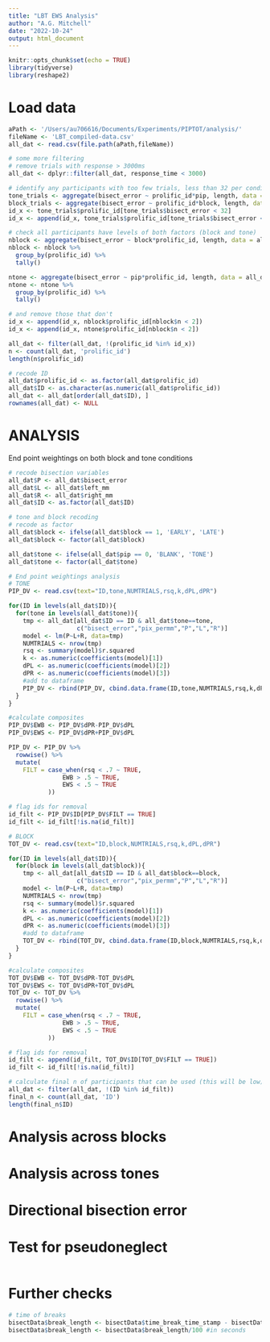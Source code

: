 ```yaml
---
title: "LBT EWS Analysis"
author: "A.G. Mitchell"
date: "2022-10-24"
output: html_document
---
```


```r
knitr::opts_chunk$set(echo = TRUE)
library(tidyverse)
library(reshape2)
```

# Load data
```r
aPath <- '/Users/au706616/Documents/Experiments/PIPTOT/analysis/'
fileName <- 'LBT_compiled-data.csv'
all_dat <- read.csv(file.path(aPath,fileName)) 
```

```r
# some more filtering
# remove trials with response > 3000ms
all_dat <- dplyr::filter(all_dat, response_time < 3000)

# identify any participants with too few trials, less than 32 per condition
tone_trials <- aggregate(bisect_error ~ prolific_id*pip, length, data = all_dat)
block_trials <- aggregate(bisect_error ~ prolific_id*block, length, data = all_dat)
id_x <- tone_trials$prolific_id[tone_trials$bisect_error < 32]
id_x <- append(id_x, tone_trials$prolific_id[tone_trials$bisect_error < 32])

# check all participants have levels of both factors (block and tone)
nblock <- aggregate(bisect_error ~ block*prolific_id, length, data = all_dat)
nblock <- nblock %>% 
  group_by(prolific_id) %>%
  tally()

ntone <- aggregate(bisect_error ~ pip*prolific_id, length, data = all_dat)
ntone <- ntone %>% 
  group_by(prolific_id) %>%
  tally()

# and remove those that don't
id_x <- append(id_x, nblock$prolific_id[nblock$n < 2])
id_x <- append(id_x, ntone$prolific_id[nblock$n < 2])

all_dat <- filter(all_dat, !(prolific_id %in% id_x))
n <- count(all_dat, 'prolific_id')
length(n$prolific_id)

# recode ID
all_dat$prolific_id <- as.factor(all_dat$prolific_id)
all_dat$ID <- as.character(as.numeric(all_dat$prolific_id))
all_dat <- all_dat[order(all_dat$ID), ]
rownames(all_dat) <- NULL
```

# ANALYSIS
End point weightings on both block and tone conditions
```r
# recode bisection variables
all_dat$P <- all_dat$bisect_error
all_dat$L <- all_dat$left_mm
all_dat$R <- all_dat$right_mm
all_dat$ID <- as.factor(all_dat$ID)

# tone and block recoding
# recode as factor
all_dat$block <- ifelse(all_dat$block == 1, 'EARLY', 'LATE')
all_dat$block <- factor(all_dat$block)

all_dat$tone <- ifelse(all_dat$pip == 0, 'BLANK', 'TONE')
all_dat$tone <- factor(all_dat$tone)

# End point weightings analysis
# TONE
PIP_DV <- read.csv(text="ID,tone,NUMTRIALS,rsq,k,dPL,dPR")

for(ID in levels(all_dat$ID)){
  for(tone in levels(all_dat$tone)){
    tmp <- all_dat[all_dat$ID == ID & all_dat$tone==tone, 
                   c("bisect_error","pix_permm","P","L","R")]
    model <- lm(P~L+R, data=tmp)
    NUMTRIALS <- nrow(tmp)
    rsq <- summary(model)$r.squared
    k <- as.numeric(coefficients(model)[1])
    dPL <- as.numeric(coefficients(model)[2])
    dPR <- as.numeric(coefficients(model)[3])
    #add to dataframe
    PIP_DV <- rbind(PIP_DV, cbind.data.frame(ID,tone,NUMTRIALS,rsq,k,dPL,dPR))
  }
}

#calculate composites
PIP_DV$EWB <- PIP_DV$dPR-PIP_DV$dPL
PIP_DV$EWS <- PIP_DV$dPR+PIP_DV$dPL

PIP_DV <- PIP_DV %>% 
  rowwise() %>%
  mutate(
    FILT = case_when(rsq < .7 ~ TRUE,
               EWB > .5 ~ TRUE,
               EWS < .5 ~ TRUE
           ))

# flag ids for removal
id_filt <- PIP_DV$ID[PIP_DV$FILT == TRUE]
id_filt <- id_filt[!is.na(id_filt)]

# BLOCK
TOT_DV <- read.csv(text="ID,block,NUMTRIALS,rsq,k,dPL,dPR")

for(ID in levels(all_dat$ID)){
  for(block in levels(all_dat$block)){
    tmp <- all_dat[all_dat$ID == ID & all_dat$block==block, 
                   c("bisect_error","pix_permm","P","L","R")]
    model <- lm(P~L+R, data=tmp)
    NUMTRIALS <- nrow(tmp)
    rsq <- summary(model)$r.squared
    k <- as.numeric(coefficients(model)[1])
    dPL <- as.numeric(coefficients(model)[2])
    dPR <- as.numeric(coefficients(model)[3])
    #add to dataframe
    TOT_DV <- rbind(TOT_DV, cbind.data.frame(ID,block,NUMTRIALS,rsq,k,dPL,dPR))
  }
}

#calculate composites
TOT_DV$EWB <- TOT_DV$dPR-TOT_DV$dPL
TOT_DV$EWS <- TOT_DV$dPR+TOT_DV$dPL
TOT_DV <- TOT_DV %>% 
  rowwise() %>%
  mutate(
    FILT = case_when(rsq < .7 ~ TRUE,
               EWB > .5 ~ TRUE,
               EWS < .5 ~ TRUE
           ))

# flag ids for removal
id_filt <- append(id_filt, TOT_DV$ID[TOT_DV$FILT == TRUE])
id_filt <- id_filt[!is.na(id_filt)]

# calculate final n of participants that can be used (this will be low)
all_dat <- filter(all_dat, !(ID %in% id_filt))
final_n <- count(all_dat, 'ID')
length(final_n$ID)
```


# Analysis across blocks
# Analysis across tones

# Directional bisection error

# Test for pseudoneglect

```r
```

# Further checks

```r
# time of breaks
bisectData$break_length <- bisectData$time_break_time_stamp - bisectData$time_block_one_end 
bisectData$break_length <- bisectData$break_length/100 #in seconds
```
